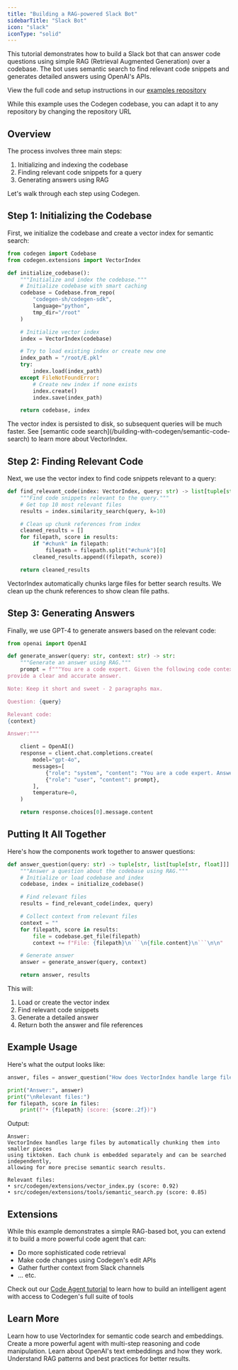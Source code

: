 ```yaml
---
title: "Building a RAG-powered Slack Bot"
sidebarTitle: "Slack Bot"
icon: "slack"
iconType: "solid"
---
```


This tutorial demonstrates how to build a Slack bot that can answer code questions using simple RAG (Retrieval Augmented Generation) over a codebase. The bot uses semantic search to find relevant code snippets and generates detailed answers using OpenAI's APIs.

<Info>View the full code and setup instructions in our [examples repository](https://github.com/codegen-sh/codegen-sdk/tree/develop/codegen-examples/examples/slack_chatbot)</Info>

<Tip>While this example uses the Codegen codebase, you can adapt it to any repository by changing the repository URL</Tip>

## Overview

The process involves three main steps:

1. Initializing and indexing the codebase
2. Finding relevant code snippets for a query
3. Generating answers using RAG

Let's walk through each step using Codegen.

## Step 1: Initializing the Codebase

First, we initialize the codebase and create a vector index for semantic search:

```python
from codegen import Codebase
from codegen.extensions import VectorIndex

def initialize_codebase():
    """Initialize and index the codebase."""
    # Initialize codebase with smart caching
    codebase = Codebase.from_repo(
        "codegen-sh/codegen-sdk",
        language="python",
        tmp_dir="/root"
    )

    # Initialize vector index
    index = VectorIndex(codebase)

    # Try to load existing index or create new one
    index_path = "/root/E.pkl"
    try:
        index.load(index_path)
    except FileNotFoundError:
        # Create new index if none exists
        index.create()
        index.save(index_path)

    return codebase, index
```

<Note>
The vector index is persisted to disk, so subsequent queries will be much faster.
See [semantic code search](/building-with-codegen/semantic-code-search) to learn more about VectorIndex.
</Note>

## Step 2: Finding Relevant Code

Next, we use the vector index to find code snippets relevant to a query:

```python
def find_relevant_code(index: VectorIndex, query: str) -> list[tuple[str, float]]:
    """Find code snippets relevant to the query."""
    # Get top 10 most relevant files
    results = index.similarity_search(query, k=10)

    # Clean up chunk references from index
    cleaned_results = []
    for filepath, score in results:
        if "#chunk" in filepath:
            filepath = filepath.split("#chunk")[0]
        cleaned_results.append((filepath, score))

    return cleaned_results
```

<Tip>
VectorIndex automatically chunks large files for better search results. We clean up the chunk references to show clean file paths.
</Tip>

## Step 3: Generating Answers

Finally, we use GPT-4 to generate answers based on the relevant code:

```python
from openai import OpenAI

def generate_answer(query: str, context: str) -> str:
    """Generate an answer using RAG."""
    prompt = f"""You are a code expert. Given the following code context and question,
provide a clear and accurate answer.

Note: Keep it short and sweet - 2 paragraphs max.

Question: {query}

Relevant code:
{context}

Answer:"""

    client = OpenAI()
    response = client.chat.completions.create(
        model="gpt-4o",
        messages=[
            {"role": "system", "content": "You are a code expert. Answer questions about the given repo based on RAG'd results."},
            {"role": "user", "content": prompt},
        ],
        temperature=0,
    )

    return response.choices[0].message.content
```

## Putting It All Together

Here's how the components work together to answer questions:

```python
def answer_question(query: str) -> tuple[str, list[tuple[str, float]]]:
    """Answer a question about the codebase using RAG."""
    # Initialize or load codebase and index
    codebase, index = initialize_codebase()

    # Find relevant files
    results = find_relevant_code(index, query)

    # Collect context from relevant files
    context = ""
    for filepath, score in results:
        file = codebase.get_file(filepath)
        context += f"File: {filepath}\n```\n{file.content}\n```\n\n"

    # Generate answer
    answer = generate_answer(query, context)

    return answer, results
```

This will:
1. Load or create the vector index
2. Find relevant code snippets
3. Generate a detailed answer
4. Return both the answer and file references

## Example Usage

Here's what the output looks like:

```python
answer, files = answer_question("How does VectorIndex handle large files?")

print("Answer:", answer)
print("\nRelevant files:")
for filepath, score in files:
    print(f"• {filepath} (score: {score:.2f})")
```

Output:
```
Answer:
VectorIndex handles large files by automatically chunking them into smaller pieces
using tiktoken. Each chunk is embedded separately and can be searched independently,
allowing for more precise semantic search results.

Relevant files:
• src/codegen/extensions/vector_index.py (score: 0.92)
• src/codegen/extensions/tools/semantic_search.py (score: 0.85)
```

## Extensions

While this example demonstrates a simple RAG-based bot, you can extend it to build a more powerful code agent that can:
- Do more sophisticated code retrieval
- Make code changes using Codegen's edit APIs
- Gather further context from Slack channels
- ... etc.

<Tip>Check out our [Code Agent tutorial](/tutorials/build-code-agent) to learn how to build an intelligent agent with access to Codegen's full suite of tools</Tip>


## Learn More

<CardGroup cols={2}>
  <Card
    title="Semantic Code Search"
    icon="magnifying-glass"
    href="/building-with-codegen/semantic-code-search"
  >
    Learn how to use VectorIndex for semantic code search and embeddings.
  </Card>
  <Card
    title="Build a Code Agent"
    icon="robot"
    href="/tutorials/build-code-agent"
  >
    Create a more powerful agent with multi-step reasoning and code manipulation.
  </Card>
  <Card
    title="OpenAI Embeddings"
    icon="brain"
    href="https://platform.openai.com/docs/guides/embeddings"
  >
    Learn about OpenAI's text embeddings and how they work.
  </Card>
  <Card
    title="RAG Best Practices"
    icon="book"
    href="https://www.pinecone.io/learn/retrieval-augmented-generation"
  >
    Understand RAG patterns and best practices for better results.
  </Card>
</CardGroup>

